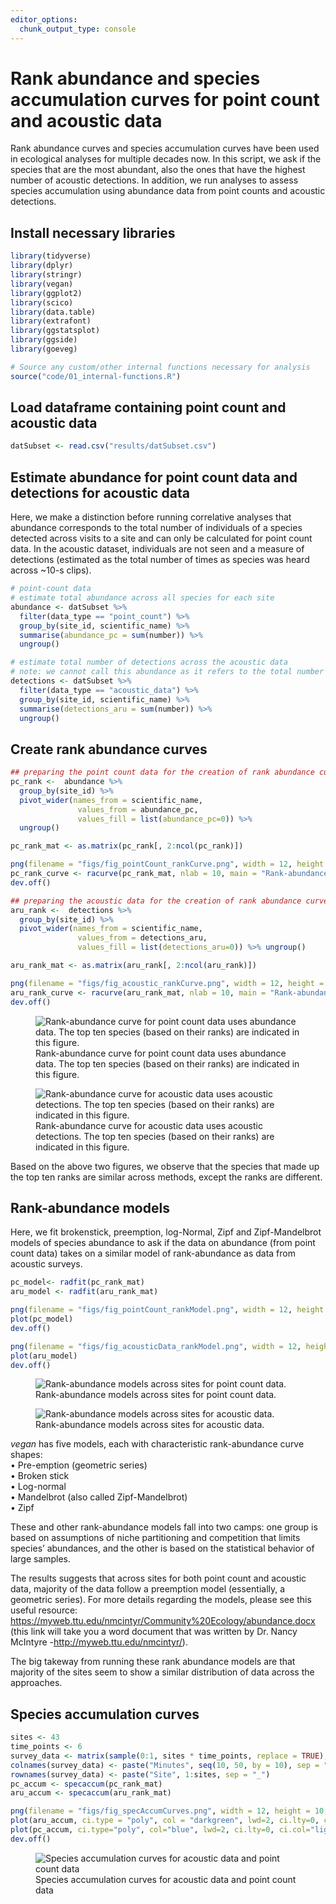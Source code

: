 ```yaml
---
editor_options: 
  chunk_output_type: console
---
```


# Rank abundance and species accumulation curves for point count and acoustic data

Rank abundance curves and species accumulation curves have been used in ecological analyses for multiple decades now. In this script, we ask if the species that are the most abundant, also the ones that have the highest number of acoustic detections. In addition, we run analyses to assess species accumulation using abundance data from point counts and acoustic detections.    

## Install necessary libraries

```r
library(tidyverse)
library(dplyr)
library(stringr)
library(vegan)
library(ggplot2)
library(scico)
library(data.table)
library(extrafont)
library(ggstatsplot)
library(ggside)
library(goeveg)

# Source any custom/other internal functions necessary for analysis
source("code/01_internal-functions.R")
```

## Load dataframe containing point count and acoustic data

```r
datSubset <- read.csv("results/datSubset.csv")
```

## Estimate abundance for point count data and detections for acoustic data

Here, we make a distinction before running correlative analyses that abundance corresponds to the total number of individuals of a species detected across visits to a site and can only be calculated for point count data. In the acoustic dataset, individuals are not seen and a measure of detections (estimated as the total number of times as species was heard across ~10-s clips).

```r
# point-count data
# estimate total abundance across all species for each site
abundance <- datSubset %>%
  filter(data_type == "point_count") %>%
  group_by(site_id, scientific_name) %>% 
  summarise(abundance_pc = sum(number)) %>%
  ungroup()

# estimate total number of detections across the acoustic data
# note: we cannot call this abundance as it refers to the total number of vocalizations across all sites
detections <- datSubset %>%
  filter(data_type == "acoustic_data") %>%
  group_by(site_id, scientific_name) %>% 
  summarise(detections_aru = sum(number)) %>%
  ungroup()
```

## Create rank abundance curves
```r
## preparing the point count data for the creation of rank abundance curves
pc_rank <-  abundance %>%
  group_by(site_id) %>%
  pivot_wider(names_from = scientific_name, 
               values_from = abundance_pc, 
               values_fill = list(abundance_pc=0)) %>% 
  ungroup()

pc_rank_mat <- as.matrix(pc_rank[, 2:ncol(pc_rank)])

png(filename = "figs/fig_pointCount_rankCurve.png", width = 12, height = 10, units = "in", res = 300)
pc_rank_curve <- racurve(pc_rank_mat, nlab = 10, main = "Rank-abundance curve for point count data", ylim = c(0,0.12))
dev.off()

## preparing the acoustic data for the creation of rank abundance curves
aru_rank <-  detections %>%
  group_by(site_id) %>%
  pivot_wider(names_from = scientific_name, 
               values_from = detections_aru, 
               values_fill = list(detections_aru=0)) %>% ungroup()

aru_rank_mat <- as.matrix(aru_rank[, 2:ncol(aru_rank)])

png(filename = "figs/fig_acoustic_rankCurve.png", width = 12, height = 10, units = "in", res = 300)
aru_rank_curve <- racurve(aru_rank_mat, nlab = 10, main = "Rank-abundance curve for acoustic data", ylim = c(0,0.12))
dev.off()
```

![Rank-abundance curve for point count data uses abundance data. The top ten species (based on their ranks) are indicated in this figure. ](figs/fig_pointCount_rankCurve.png)

![Rank-abundance curve for acoustic data uses acoustic detections. The top ten species (based on their ranks) are indicated in this figure.](figs/fig_acoustic_rankCurve.png)

Based on the above two figures, we observe that the species that made up the top ten ranks are similar across methods, except the ranks are different.

## Rank-abundance models

Here, we fit brokenstick, preemption, log-Normal, Zipf and Zipf-Mandelbrot models of species abundance to ask if the data on abundance (from point count data) takes on a similar model of rank-abundance as data from acoustic surveys.

```r
pc_model<- radfit(pc_rank_mat)
aru_model <- radfit(aru_rank_mat)

png(filename = "figs/fig_pointCount_rankModel.png", width = 12, height = 10, units = "in", res = 300)
plot(pc_model)
dev.off()

png(filename = "figs/fig_acousticData_rankModel.png", width = 12, height = 10, units = "in", res = 300)
plot(aru_model)
dev.off()
```

![Rank-abundance models across sites for point count data.](figs/fig_pointCount_rankModel.png)

![Rank-abundance models across sites for acoustic data.](figs/fig_acousticData_rankModel.png)

*vegan* has five models, each with characteristic rank-abundance curve shapes:\
• Pre-emption (geometric series)\
• Broken stick\
• Log-normal\
• Mandelbrot (also called Zipf-Mandelbrot)\
• Zipf

These and other rank-abundance models fall into two camps: one group is based on assumptions of niche partitioning and competition that limits species' abundances, and the other is based on the statistical behavior of large samples.

The results suggests that across sites for both point count and acoustic data, majority of the data follow a preemption model (essentially, a geometric series). For more details regarding the models, please see this useful resource: <https://myweb.ttu.edu/nmcintyr/Community%20Ecology/abundance.docx> (this link will take you a word document that was written by Dr. Nancy McIntyre -<http://myweb.ttu.edu/nmcintyr/>).

The big takeway from running these rank abundance models are that majority of the sites seem to show a similar distribution of data across the approaches.   

## Species accumulation curves  

```r
sites <- 43
time_points <- 6
survey_data <- matrix(sample(0:1, sites * time_points, replace = TRUE), nrow = sites, ncol = time_points)
colnames(survey_data) <- paste("Minutes", seq(10, 50, by = 10), sep = "_")
rownames(survey_data) <- paste("Site", 1:sites, sep = "_")
pc_accum <- specaccum(pc_rank_mat)
aru_accum <- specaccum(aru_rank_mat)

png(filename = "figs/fig_specAccumCurves.png", width = 12, height = 10, units = "in", res = 300)
plot(aru_accum, ci.type = "poly", col = "darkgreen", lwd=2, ci.lty=0, ci.col="lightgreen", ylim = c(0,120), ylab = "Exact method of species accumulation", xlab = "Number of sites", main = "Species accummulation curves for acoustic data (green) and point count data (blue)")
plot(pc_accum, ci.type="poly", col="blue", lwd=2, ci.lty=0, ci.col="lightblue", add= TRUE)
dev.off()
```

![Species accumulation curves for acoustic data and point count data](figs/fig_specAccumCurves.png)

